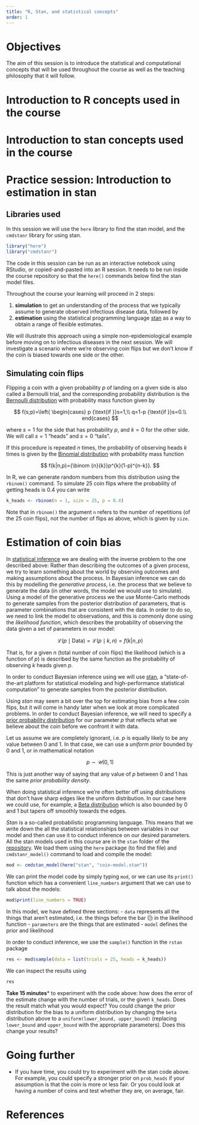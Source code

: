 ```yaml
---
title: "R, Stan, and statistical concepts"
order: 1
---
```


# Objectives

The aim of this session is to introduce the statistical and computational concepts that will be used throughout the course as well as the teaching philosophy that it will follow.

# Introduction to R concepts used in the course

# Introduction to stan concepts used in the course

# Practice session: Introduction to estimation in stan

## Libraries used

In this session we will use the `here` library to find the stan model, and the `cmdstanr` library for using stan.

```r
library("here")
library("cmdstanr")
```

::: {.callout-tip}
The code in this session can be run as an interactive notebook using RStudio, or copied-and-pasted into an R session.
It needs to be run inside the course repository so that the `here()` commands below find the stan model files.
:::

Throughout the course your learning will proceed in 2 steps:

1. **simulation** to get an understanding of the process that we typically assume to generate observed infectious disease data, followed by
2. **estimation** using the statistical programming language [stan](https://mc-stan.org/) as a way to obtain a range of flexible estimates.

We will illustrate this approach using a simple non-epidemiological example before moving on to infectious diseases in the next session.
We will investigate a scenario where we're observing coin flips but we don't know if the coin is biased towards one side or the other.

## Simulating coin flips

Flipping a coin with a given probability $p$ of landing on a given side is also called a Bernoulli trial, and the corresponding probability distribution is the [Bernoulli distribution](https://en.wikipedia.org/wiki/Bernoulli_distribution) with probability mass function given by

$$
f(s;p)=\left{
\begin{cases}
  p {\text{if }}s=1,\\
  q=1-p {\text{if }}s=0.\\
end{cases}
$$

where $s=1$ for the side that has probability $p$, and $k=0$ for the other side.
We will call $s=1$ "heads" and $s=0$ "tails".

If this procedure is repeated $n$ times, the probability of observing heads $k$ times is given by the [Binomial distribution](https://en.wikipedia.org/wiki/Binomial_distribution) with probability mass function 

$$
f(k|n,p)={\binom {n}{k}}p^{k}(1-p)^{n-k}}.
$$

In R, we can generate random numbers from this distribution using the `rbinom()` command.
To simulate 25 coin flips where the probability of getting heads is 0.4 you can write

```r
k_heads <- rbinom(n = 1, size = 25, p = 0.4)
```

Note that in `rbinom()` the argument `n` refers to the number of repetitions (of the 25 coin flips), not the number of flips as above, which is given by `size`.

# Estimation of coin bias
 
In [statistical inference](https://en.wikipedia.org/wiki/Statistical_inference) we are dealing with the inverse problem to the one described above:
Rather than describing the outcomes of a given process, we try to learn something about the world by observing outcomes and making assumptions about the process.
In Bayesian inference we can do this by modelling the _generative process_, i.e. the process that we believe to generate the data (in other words, the model we would use to simulate).
Using a model of the generative process we the use Monte-Carlo methods to generate samples from the posterior distribution of parameters, that is parameter combinations that are consistent with the data.
In order to do so, we need to link the model to observations, and this is commonly done using the _likelihood function_, which describes the probability of observing the data given a set of parameters in our model:

$$
\mathcal {L} (p \mid \mathrm{Data})= \mathcal {L} (p \mid k, n) = f(k| n, p)
$$

That is, for a given $n$ (total number of coin flips) the likelihood (which is a function of $p$) is described by the same function as the probability of observing $k$ heads given $p$.

In order to conduct Bayesian inference using we will use [stan](https://mc-stan.org/), a "state-of-the-art platform for statistical modeling and high-performance statistical computation" to generate samples from the posterior distribution.

Using _stan_ may seem a bit over the top for estimating bias from a few coin flips, but it will come in handy later when we look at more complicated problems.
In order to conduct Bayesian inference, we will need to specify a [prior probability distribution](https://en.wikipedia.org/wiki/Prior_probability) for our parameter $p$ that reflects what we believe about the coin before we confront it with data.

Let us assume we are completely ignorant, i.e. $p$ is equally likely to be any value between 0 and 1.
In that case, we can use a _uniform prior_ bounded by 0 and 1, or in mathematical notation

$$
p \sim \mathcal{U}(0, 1)
$$

This is just another way of saying that any value of $p$ between 0 and 1 has the same _prior probability density_.

When doing statistical inference we're often better off using distributions that don't have sharp edges like the uniform distribution.
In our case here we could use, for example, a [Beta distribution](https://en.wikipedia.org/wiki/Beta_distribution) which is also bounded by 0 and 1 but tapers off smoothly towards the edges.

_Stan_ is a so-called probabilistic programming language.
This means that we write down the all the statistical relationships between variables in our model and then can use it to conduct inference on our desired parameters.
All the stan models used in this course are in the `stan` folder of the [repository](https://github.com/nfidd/nfidd).
We load them using the `here` package (to find the file) and `cmdstanr_model()` command to load and compile the model:


```r
mod <- cmdstan_model(here("stan", "coin-model.stan"))
```

We can print the model code by simply typing `mod`, or we can use its `print()` function which has a convenient `line_numbers` argument that we can use to talk about the models:

```r
mod$print(line_numbers = TRUE)
```

In this model, we have defined three sections:
- `data` represents all the things that aren't estimated, i.e. the things before the bar (|) in the likelihood function
- `parameters` are the things that are estimated
- `model` defines the prior and likelihood

In order to conduct inference, we use the `sample()` function in the `rstan` package

```r
res <- mod$sample(data = list(trials = 25, heads = k_heads))
```

We can inspect the results using

```r
res
```

**Take 15 minutes*** to experiment with the code above: how does the error of the estimate change with the number of trials, or the given `k_heads`.
Does the result match what you would expect?
You could change the prior distribution for the bias to a uniform distribution by changing the `beta` distribution above to a `uniform(lower_bound, upper_bound)` (replacing `lower_bound` and `upper_bound` with the appropriate parameters). 
Does this change your results?

# Going further

- If you have time, you could try to experiment with the stan code above.
For example, you could specify a stronger prior on `prob_heads` if your assumption is that the coin is more or less fair.
Or you could look at having a number of coins and test whether they are, on average, fair.

# References
